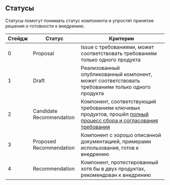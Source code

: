 
<Meta title='Принципы|Статусы' />

## Статусы

Статусы помогут понимать статус компонента и упростят принятие решения о готовности к внедрению.

Стейдж | Статус | Критерии
--- | --- | ---
0 | Proposal | Issue с требованиями, может соответствовать требованиям только одного продукта
1 | Draft | Реализованный опубликованный компонент, может соответствовать требованиям только одного продукта
2 | Candidate Recommendation | Компонент, соответствующий требованиям ключевых продуктов, прошёл [полный процесс сбора и согласования требования](http://confluence.moscow.alfaintra.net/pages/viewpage.action?pageId=387658586)
3 | Proposed Recommendation | Компонент с хорошо описанной документацией, примерами использования, готов к внедрению
4 | Recommendation | Компонент, протестированный хотя бы в двух продуктах, рекомендован к внедрению
